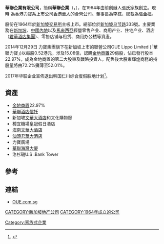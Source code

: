 {{refimprove|time=2018-08-01T08:35:37+00:00}}
'''華聯企業有限公司'''，簡稱'''華聯企業'''（'''{{lang-en|OUE LIMITED}}'''，{{sgx|LJ3}}），在1964年由前創辦人張氏家族創立。現時 為香港力寶系上市公司[[香港華人有限公司|香港華人]]的合營公司。董事長為[[李棕|李棕]]，總裁為[[張金福|張金福]]。

股份在1964年於[[新加坡交易所|新加坡交易所]]主板上市。總部位於[[新加坡|新加坡]][[乌节路|乌节路]]333號。主要業務在[[新加坡|新加坡]]、[[中國內地|中國內地]]以及[[馬來西亞|馬來西亞]]經營零售产业、商用产业、住宅产业、酒店（[[君華酒店集團|君華酒店集團]]）、零售店铺与租赁、商用办公楼等資產。


2014年12月29日 力寶集團旗下在新加坡上市的聯營公司OUE Lippo Limited (「華聯力寶」)以每股0.52港元，涉及15.08億，認購[[金地商置|金地商置]]29億股，佔已發行股本22.97%，成為金地商置的第二大股東及戰略投資人，配售後大股東輝煌商務的持股量將由72.2%攤薄至52.01%。

2017年华联企业宣佈退出韩国仁川综合度假胜地计划<ref>{{cite news|url=https://www.zaobao.com.sg/finance/singapore/story20170311-734674|title=华联企业退出 韩国仁川综合度假胜地计划|newspaper=联合早报|date=2017年3月11日|accessdate=2018年8月1日|publisher=新加坡报业控股|language=zh-sg|archive-date=2020年10月25日|archive-url=https://web.archive.org/web/20201025104343/https://www.zaobao.com.sg/finance/singapore/story20170311-734674|dead-url=no}}</ref>。

==資產==
*[[金地商置|金地商置]]22.97%
*[[華聯酒店信托|華聯酒店信托]]
*新加坡[[文華大酒店|文華大酒店]]和文化購物廊
*樟宜機場皇冠假日酒店
*[[海南文華大酒店|海南文華大酒店]]
*[[汕頭君華大酒店|汕頭君華大酒店]]
*力寶廣場{{Fact|time=2018-08-01T08:30:43+00:00}}
*[[華聯海灣大廈|華聯海灣大廈]]
*洛杉磯U.S .Bank Tower
==參考==
{{reflist}}
==連結==
*[http://www.oue.com.sg OUE.com.sg] {{Wayback|url=http://www.oue.com.sg/ |date=20210319021051 }}

[[CATEGORY:新加坡地产公司|CATEGORY:新加坡地产公司]]
[[CATEGORY:1964年成立的公司|CATEGORY:1964年成立的公司]]
[[Category:家族式企業|Category:家族式企業]]